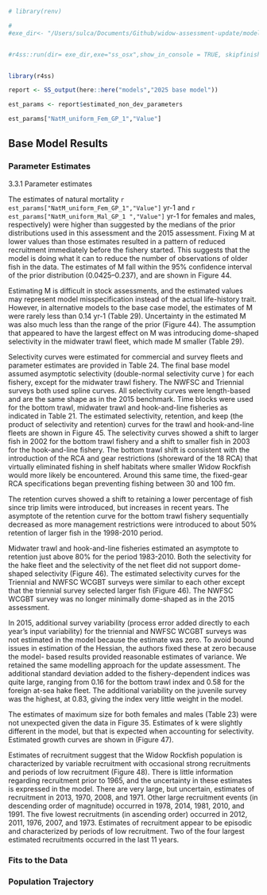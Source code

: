 
```r

# library(renv)

# 
#exe_dir<- "/Users/sulca/Documents/Github/widow-assessment-update/models/2025 base model"


#r4ss::run(dir= exe_dir,exe="ss_osx",show_in_console = TRUE, skipfinished = FALSE)


library(r4ss)

report <- SS_output(here::here("models","2025 base model"))

est_params <- report$estimated_non_dev_parameters

est_params["NatM_uniform_Fem_GP_1","Value"]

```


## Base Model Results


### Parameter Estimates

<!-- Table listing all explicit parameters in the stock assessment model used for base model, their purpose (e.g., recruitment parameter, selectivity parameter) and whether or not the parameter was actually estimated in the stock assessment model. Include the associated asymptotic standard error estimates.  -->

<!-- Population numbers and biomass at age × year × sex (if sex-specific M, growth, or selectivity) (may be provided as a text, csv, or spreadsheet file). This is not required while undergoing review. Can be included in electronic appendices (SS report files), should be provided as supplementary material for assessments developed with alternative assessment platforms.  -->

<!-- 4. Selectivity estimates (if not included elsewhere). 5. Stock-recruitment relationship. 6. Clear description of units for all outputs.  -->

<!-- Parameter uncertainty (variance estimation conditioned on a given model, estimation framework, data set choice, and weighting scheme). This element for evaluating uncertainty includes expressing uncertainty in derived outputs of the model and estimating CVs using appropriate methods (e.g., bootstrap, asymptotic methods, Bayesian approaches, such as MCMC).   -->

3.3.1 Parameter estimates 
  
The estimates of natural mortality `r est_params["NatM_uniform_Fem_GP_1","Value"]` yr-1  and `r est_params["NatM_uniform_Mal_GP_1 ","Value"]` yr-1 for females and males, respectively) were higher than suggested by the medians of the prior distributions used in this assessment and the 2015 assessment. Fixing M at lower values than those estimates resulted in a pattern of reduced recruitment immediately before the fishery started. This suggests that the model is doing what it can to reduce the number of observations of older fish in the data. The estimates of M fall within the 95% confidence interval of the prior distribution (0.0425–0.237), and are shown in Figure 44. 

Estimating M is difficult in stock assessments, and the estimated values may represent model misspecification instead of the actual life-history trait. However, in alternative models to the base case model, the estimates of M were rarely less than 0.14 yr-1 (Table 29). Uncertainty in the estimated M was also much less than the range of the prior (Figure 44). The assumption that appeared to have the largest effect on M was introducing dome-shaped selectivity in the midwater trawl fleet, which made M smaller (Table 29). 

Selectivity curves were estimated for commercial and survey fleets and parameter estimates are provided in Table 24. The final base model assumed asymptotic selectivity (double-normal selectivity curve ) for each fishery, except for the midwater trawl fishery. The NWFSC and Triennial surveys both used spline curves. All selectivity curves were length-based and are the same shape as in the 2015 benchmark. Time blocks were used for the bottom trawl, midwater trawl and hook-and-line fisheries as indicated in Table 21. The estimated selectivity, retention, and keep (the product of selectivity and retention) curves for the trawl and hook-and-line fleets are shown in Figure 45. The selectivity curves showed a shift to larger fish in 2002 for the bottom trawl fishery and a shift to smaller fish in 2003 for the hook-and-line fishery. The bottom trawl shift is consistent with the introduction of the RCA and gear restrictions (shoreward of the 18 RCA) that virtually eliminated fishing in shelf habitats where smaller Widow Rockfish would more likely be encountered. Around this same time, the fixed-gear RCA specifications began preventing fishing between 30 and 100 fm. 

The retention curves showed a shift to retaining a lower percentage of fish since trip limits were introduced, but increases in recent years. The asymptote of the retention curve for the bottom trawl fishery sequentially decreased as more management restrictions were introduced to about 50% retention of larger fish in the 1998-2010 period. 

Midwater trawl and hook-and-line fisheries estimated an asymptote to retention just above 80% for the period 1983-2010. Both the selectivity for the hake fleet and the selectivity of the net fleet did not support dome-shaped selectivity (Figure 46). The estimated selectivity curves for the Triennial and NWFSC WCGBT surveys were similar to each other except that the triennial survey selected larger fish (Figure 46). The NWFSC WCGBT survey was no longer minimally dome-shaped as in the 2015 assessment. 

In 2015, additional survey variability (process error added directly to each year’s input variability) for the triennial and NWFSC WCGBT surveys was not estimated in the model because the estimate was zero. To avoid bound issues in estimation of the Hessian, the authors fixed these at zero because the model- based results provided reasonable estimates of variance. We retained the same modelling approach for the update assessment. The additional standard deviation added to the fishery-dependent indices was quite large, ranging from 0.16 for the bottom trawl index and 0.58 for the foreign at-sea hake fleet. The additional variability on the juvenile survey was the highest, at 0.83, giving the index very little weight in the model. 

The estimates of maximum size for both females and males (Table 23) were not unexpected given the data in Figure 35. Estimates of k were slightly different in the model, but that is expected when accounting for selectivity. Estimated growth curves are shown in (Figure 47). 

Estimates of recruitment suggest that the Widow Rockfish population is characterized by variable recruitment with occasional strong recruitments and periods of low recruitment (Figure 48). There is little information regarding recruitment prior to 1965, and the uncertainty in these estimates is expressed in the model. There are very large, but uncertain, estimates of recruitment in 2013, 1970, 2008, and 1971. Other large recruitment events (in descending order of magnitude) occurred in 1978, 2014, 1981, 2010, and 1991. The five lowest recruitments (in ascending order) occurred in 2012, 2011, 1976, 2007, and 1973. Estimates of recruitment appear to be episodic and characterized by periods of low recruitment. Two of the four largest estimated recruitments occurred in the last 11 years. 


### Fits to the Data

<!-- Residual analysis for the base-run configuration, e.g., residual plots, time series plots of observed and predicted values, etc.   -->

### Population Trajectory

<!-- Time-series of total biomass, summary biomass, and spawning biomass (and/or spawning output), depletion relative to B0, recruitment and fishing mortality (1-SPR) (or exploitation rate estimates if fishing mortality not available) (table and figures).  -->


